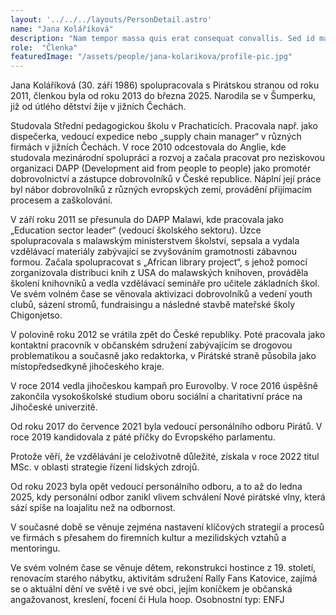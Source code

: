 ```yaml
---
layout: '../../../layouts/PersonDetail.astro'
name: "Jana Koláříková"
description: "Nam tempor massa quis erat consequat convallis. Sed id magna eget purus rhoncus suscipit. Morbi iaculis ultrices iaculis."
role:  "Členka"
featuredImage: "/assets/people/jana-kolarikova/profile-pic.jpg"
---
```


Jana Koláříková (30. září 1986) spolupracovala s Pirátskou stranou od roku 2011, členkou byla od roku 2013 do března 2025. Narodila se v Šumperku, již od útlého dětství žije v jižních Čechách.

Studovala Střední pedagogickou školu v Prachaticích. Pracovala např. jako dispečerka, vedoucí expedice nebo „supply chain manager“ v různých firmách v jižních Čechách. V roce 2010 odcestovala do Anglie, kde studovala mezinárodní spolupráci a rozvoj a začala pracovat pro neziskovou organizaci DAPP (Development aid from people to people) jako promotér dobrovolnictví a zástupce dobrovolníků v České republice. Náplní její práce byl nábor dobrovolníků z různých evropských zemí, provádění přijímacím procesem a zaškolování.

V září roku 2011 se přesunula do DAPP Malawi, kde pracovala jako „Education sector leader“ (vedoucí školského sektoru). Úzce spolupracovala s malawským ministerstvem školství, sepsala a vydala vzdělávací materiály zabývající se zvyšováním gramotnosti zábavnou formou. Začala spolupracovat s „African library project“, s jehož pomocí zorganizovala distribuci knih z USA do malawských knihoven, prováděla školení knihovníků a vedla vzdělávací semináře pro učitele základních škol. Ve svém volném čase se věnovala aktivizaci dobrovolníků a vedení youth clubů, sázení stromů, fundraisingu a následné stavbě mateřské školy Chigonjetso.

V polovině roku 2012 se vrátila zpět do České republiky. Poté pracovala jako kontaktní pracovník v občanském sdružení zabývajícím se drogovou problematikou a současně jako redaktorka, v Pirátské straně působila jako místopředsedkyně jihočeského kraje.

V roce 2014 vedla jihočeskou kampaň pro Eurovolby. V roce 2016 úspěšně zakončila vysokoškolské studium oboru sociální a charitativní práce na Jihočeské univerzitě.

Od roku 2017 do července 2021 byla vedoucí personálního odboru Pirátů. V roce 2019 kandidovala z páté příčky do Evropského parlamentu.

Protože věří, že vzdělávání je celoživotně důležité, získala v roce 2022 titul MSc. v oblasti strategie řízení lidských zdrojů.

Od roku 2023 byla opět vedoucí personálního odboru, a to až do ledna 2025, kdy personální odbor zanikl vlivem schválení Nové pirátské vlny, která sází spíše na loajalitu než na odbornost.

V současné době se věnuje zejména nastavení klíčových strategií a procesů ve firmách s přesahem do firemních kultur a mezilidských vztahů a mentoringu.

Ve svém volném čase se věnuje dětem, rekonstrukci hostince z 19. století, renovacím starého nábytku, aktivitám sdružení Rally Fans Katovice, zajímá se o aktuální dění ve světě i ve své obci, jejím koníčkem je občanská angažovanost, kreslení, focení či Hula hoop.
Osobnostní typ: ENFJ